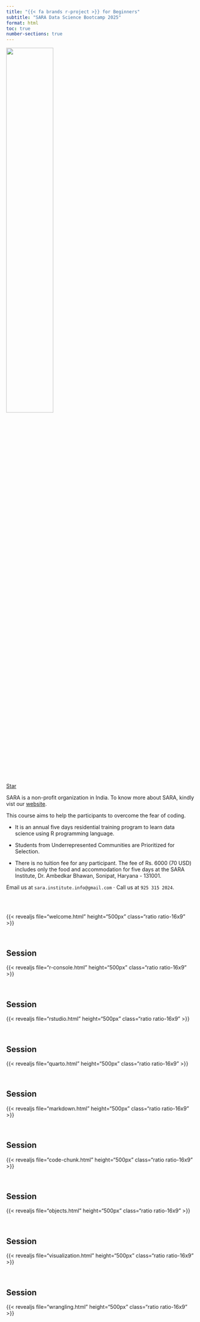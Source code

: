 ```yaml
---
title: "{{< fa brands r-project >}} for Beginners"
subtitle: "SARA Data Science Bootcamp 2025"
format: html
toc: true
number-sections: true
---
```


![](images/logo-bee.png){width="50%"}

<span style="text-shadow: none;"><a class="github-button" href="https://github.com/sara-institute/course-r-lang-beginners" data-icon="octicon-star" data-size="large" data-show-count="true" aria-label="Star this on GitHub">Star</a><script async defer src="https://buttons.github.io/buttons.js"></script></span>

SARA is a non-profit organization in India. To know more about SARA, kindly vist our [website](https://sara-edu.netlify.app/).

This course aims to help the participants to overcome the fear of coding.

- It is an annual five days residential training program to learn data science using R programming language. 

- Students from Underrepresented Communities are Prioritized for Selection. 

- There is no tuition fee for any participant. The fee of Rs. 6000 (70 USD) includes only the food and accommodation for five days at the SARA Institute, Dr. Ambedkar Bhawan, Sonipat, Haryana - 131001.

Email us at `sara.institute.info@gmail.com` $\cdot$ Call us at `925 315 2024`.

## {.unnumbered}

<br>

{{< revealjs file="welcome.html" height="500px" class="ratio ratio-16x9" >}}

<br>

## Session

{{< revealjs file="r-console.html" height="500px" class="ratio ratio-16x9" >}}

<br>

## Session

{{< revealjs file="rstudio.html" height="500px" class="ratio ratio-16x9" >}}

<br>

## Session

{{< revealjs file="quarto.html" height="500px" class="ratio ratio-16x9" >}}

<br>

## Session

{{< revealjs file="markdown.html" height="500px" class="ratio ratio-16x9" >}}

<br>

## Session

{{< revealjs file="code-chunk.html" height="500px" class="ratio ratio-16x9" >}}

<br>

## Session

{{< revealjs file="objects.html" height="500px" class="ratio ratio-16x9" >}}

<br>

## Session

{{< revealjs file="visualization.html" height="500px" class="ratio ratio-16x9" >}}

<br>

## Session

{{< revealjs file="wrangling.html" height="500px" class="ratio ratio-16x9" >}}